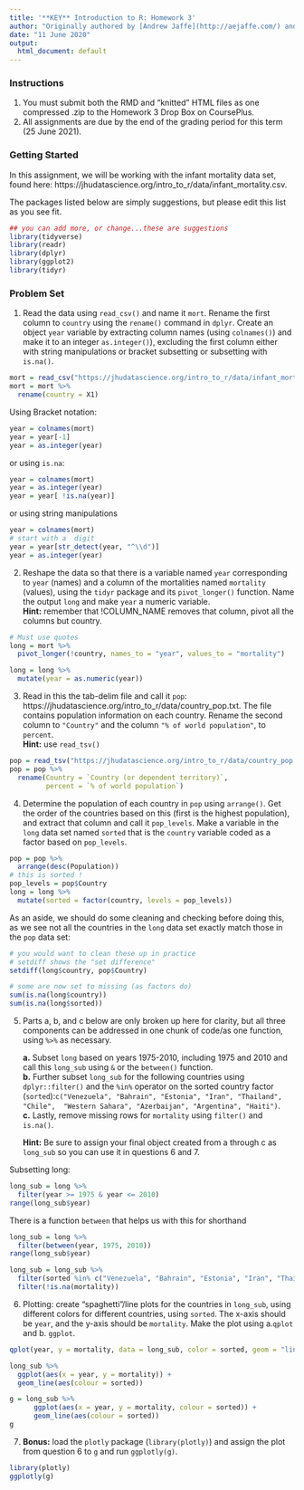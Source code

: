 ```yaml
---
title: '**KEY** Introduction to R: Homework 3'
author: "Originally authored by [Andrew Jaffe](http://aejaffe.com/) and [John Muschelli](https://johnmuschelli.com/)"
date: "11 June 2020"
output:
  html_document: default
---
```


### **Instructions**
1. You must submit both the RMD and "knitted" HTML files as one compressed .zip to the Homework 3 Drop Box on CoursePlus.<br />
2. All assignments are due by the end of the grading period for this term (25 June 2021).

### **Getting Started**
In this assignment, we will be working with the infant mortality data set, found here: https://jhudatascience.org/intro_to_r/data/infant_mortality.csv.<br />

The packages listed below are simply suggestions, but please edit this list as you see fit.
```r
## you can add more, or change...these are suggestions
library(tidyverse)
library(readr)
library(dplyr)
library(ggplot2)
library(tidyr)
```

### **Problem Set**

1.	Read the data using `read_csv()` and name it `mort`. Rename the first column to `country` using the `rename()` command in `dplyr`.  Create an object `year` variable by extracting column names (using `colnames()`) and make it to an integer `as.integer()`), excluding the first column either with string manipulations or bracket subsetting or subsetting with `is.na()`. 

```r
mort = read_csv("https://jhudatascience.org/intro_to_r/data/infant_mortality.csv")
mort = mort %>% 
  rename(country = X1)
```

Using Bracket notation:
```r
year = colnames(mort)
year = year[-1]
year = as.integer(year)
```

or using `is.na`:
```r
year = colnames(mort)
year = as.integer(year)
year = year[ !is.na(year)]
```

or using string manipulations
```r
year = colnames(mort)
# start with a  digit
year = year[str_detect(year, "^\\d")]
year = as.integer(year)
```

2.	Reshape the data so that there is a variable named `year` corresponding to `year` (names) and a column of the mortalities named `mortality` (values), using the `tidyr` package and its `pivot_longer()` function. Name the output `long` and make `year` a numeric variable.<br />**Hint:** remember that !COLUMN_NAME removes that column, pivot all the columns but country.  

```r
# Must use quotes
long = mort %>% 
  pivot_longer(!country, names_to = "year", values_to = "mortality")

long = long %>% 
  mutate(year = as.numeric(year))
```


3.	Read in this the tab-delim file and call it `pop`: https://jhudatascience.org/intro_to_r/data/country_pop.txt.
The file contains population information on each country. Rename the second column to `"Country"` and the column `"% of world population"`, to `percent`.<br />**Hint:** use `read_tsv()`

```r
pop = read_tsv("https://jhudatascience.org/intro_to_r/data/country_pop.txt")
pop = pop %>% 
  rename(Country = `Country (or dependent territory)`,
         percent = `% of world population`)
```


4.	Determine the population of each country in `pop` using `arrange()`. Get the order of the countries based on this (first is the highest population), and extract that column and call it `pop_levels`.  Make a variable in the `long` data set named `sorted` that is the `country` variable coded as a factor based on `pop_levels`.

```r
pop = pop %>% 
  arrange(desc(Population))
# this is sorted !
pop_levels = pop$Country
long = long %>% 
  mutate(sorted = factor(country, levels = pop_levels))
```

As an aside, we should do some cleaning and checking before doing this, as we see not all the countries in the `long` data set exactly match those in the `pop` data set:
```r
# you would want to clean these up in practice
# setdiff shows the "set difference"
setdiff(long$country, pop$Country)

# some are now set to missing (as factors do)
sum(is.na(long$country))
sum(is.na(long$sorted))
```


5.	Parts a, b, and c below are only broken up here for clarity, but all three components can be addressed in one chunk of code/as one function, using `%>%` as necessary.<br />

      **a.** Subset `long` based on years 1975-2010, including 1975 and 2010 and call this `long_sub` using `&` or the `between()` function.<br />
      **b.** Further subset `long_sub` for the following countries using `dplyr::filter()` and the `%in%` operator on the sorted country factor (`sorted`):`c("Venezuela", "Bahrain", "Estonia", "Iran", "Thailand", "Chile",  "Western Sahara", "Azerbaijan", "Argentina", "Haiti")`.<br />
      **c.** Lastly, remove missing rows for `mortality` using `filter()` and `is.na()`.<br />

    **Hint:** Be sure to assign your final object created from a through c as `long_sub` so you can use it in questions 6 and 7.

Subsetting long:
```r
long_sub = long %>% 
  filter(year >= 1975 & year <= 2010)
range(long_sub$year)
```

There is a function `between` that helps us with this for shorthand

```r
long_sub = long %>% 
  filter(between(year, 1975, 2010))
range(long_sub$year)
```

```r
long_sub = long_sub %>% 
  filter(sorted %in% c("Venezuela", "Bahrain", "Estonia", "Iran", "Thailand", "Chile",  "Western Sahara", "Azerbaijan", "Argentina", "Haiti")) %>% 
  filter(!is.na(mortality))
```


6.  Plotting: create "spaghetti"/line plots for the countries in `long_sub`, using different colors for different countries, using `sorted`. The x-axis should be `year`, and the y-axis should be `mortality`. Make the plot using a.`qplot` and b. `ggplot`.

```r
qplot(year, y = mortality, data = long_sub, color = sorted, geom = "line")
```

```r
long_sub %>% 
  ggplot(aes(x = year, y = mortality)) +
  geom_line(aes(colour = sorted))
```

```r
g = long_sub %>% 
      ggplot(aes(x = year, y = mortality, colour = sorted)) +
      geom_line(aes(colour = sorted))
g
```

7.  **Bonus:** load the `plotly` package (`library(plotly)`) and assign the plot from question 6 to `g` and run `ggplotly(g)`.

```r
library(plotly)
ggplotly(g)
```
